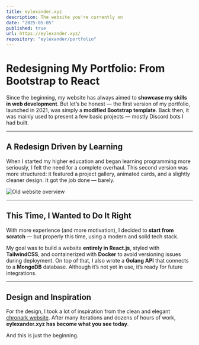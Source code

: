 ```yaml
---
title: eylexander.xyz 
description: The website you're currently on
date: "2025-05-05"
published: true
url: https://eylexander.xyz/
repository: "eylexander/portfolio"
---
```


# Redesigning My Portfolio: From Bootstrap to React

Since the beginning, my website has always aimed to **showcase my skills in web development**. But let’s be honest — the first version of my portfolio, launched in 2021, was simply a **modified Bootstrap template**. Back then, it was mainly used to present a few basic projects — mostly Discord bots I had built.

---

## A Redesign Driven by Learning

When I started my higher education and began learning programming more seriously, I felt the need for a complete overhaul. This second version was more structured: it featured a project gallery, animated cards, and a slightly cleaner design. It got the job done — barely.

![Old website overview](https://eylexander.xyz/content/oldwebsite-overview.png)

---

## This Time, I Wanted to Do It Right

With more experience (and more motivation), I decided to **start from scratch** — but properly this time, using a modern and solid tech stack.

My goal was to build a website **entirely in React.js**, styled with **TailwindCSS**, and containerized with **Docker** to avoid versioning issues during deployment. On top of that, I also wrote a **Golang API** that connects to a **MongoDB** database. Although it’s not yet in use, it’s ready for future integrations.

---

## Design and Inspiration

For the design, I took a lot of inspiration from the clean and elegant [chronark website](https://chronark.com). After many iterations and dozens of hours of work, **eylexander.xyz has become what you see today**.

And this is just the beginning.